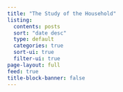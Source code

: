 ```yaml
---
title: "The Study of the Household"
listing:
  contents: posts
  sort: "date desc"
  type: default
  categories: true
  sort-ui: true
  filter-ui: true
page-layout: full
feed: true
title-block-banner: false
---
```

